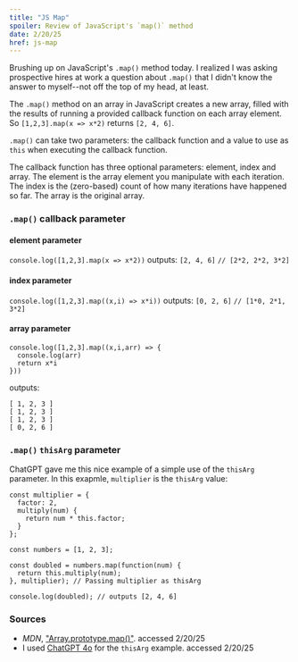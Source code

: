 ```yaml
---
title: "JS Map"
spoiler: Review of JavaScript's `map()` method
date: 2/20/25
href: js-map
---
```


Brushing up on JavaScript's `.map()` method today. I realized I was asking prospective hires at work a question about `.map()` that I didn't know the answer to myself--not off the top of my head, at least.

The `.map()` method on an array in JavaScript creates a new array, filled with the results of running a provided callback function on each array element. So `[1,2,3].map(x => x*2)` returns `[2, 4, 6]`.

`.map()` can take two parameters: the callback function and a value to use as `this` when executing the callback function. 

The callback function has three optional parameters: element, index and array. The element is the array element you manipulate with each iteration. The index is the (zero-based) count of how many iterations have happened so far. The array is the original array.

### `.map()` callback parameter

#### element parameter
`console.log([1,2,3].map(x => x*2))` outputs: `[2, 4, 6]` `// [2*2, 2*2, 3*2]`

#### index parameter
`console.log([1,2,3].map((x,i) => x*i))` outputs: `[0, 2, 6]` `// [1*0, 2*1, 3*2]`

#### array parameter
```
console.log([1,2,3].map((x,i,arr) => {
  console.log(arr)
  return x*i
}))
```
outputs:
```
[ 1, 2, 3 ]
[ 1, 2, 3 ]
[ 1, 2, 3 ]
[ 0, 2, 6 ]
```

### `.map()` `thisArg` parameter
ChatGPT gave me this nice example of a simple use of the `thisArg` parameter. In this exapmle, `multiplier` is the `thisArg` value:
```
const multiplier = {
  factor: 2,
  multiply(num) {
    return num * this.factor;
  }
};

const numbers = [1, 2, 3];

const doubled = numbers.map(function(num) {
  return this.multiply(num);
}, multiplier); // Passing multiplier as thisArg

console.log(doubled); // outputs [2, 4, 6]
```

### Sources
- *MDN*, ["Array.prototype.map()"](https://developer.mozilla.org/en-US/docs/Web/JavaScript/Reference/Global_Objects/Array/map). accessed 2/20/25
- I used [ChatGPT 4o](https://chatgpt.com) for the `thisArg` example. accessed 2/20/25